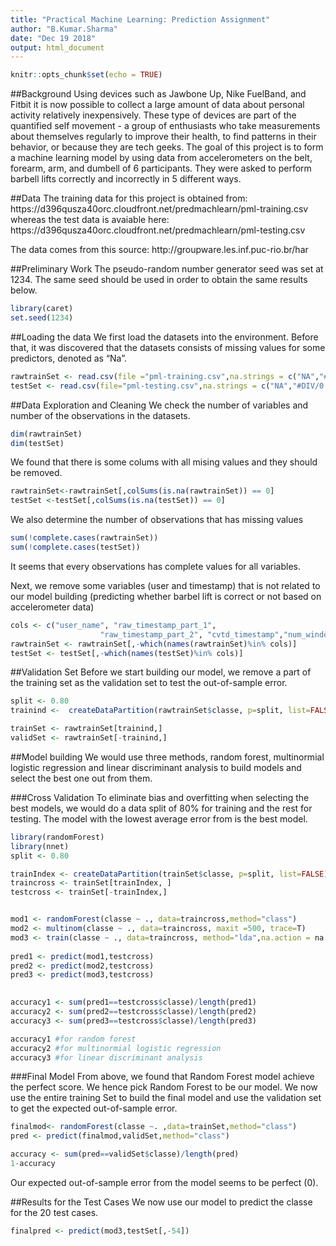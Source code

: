 ---
title: "Practical Machine Learning: Prediction Assignment"
author: "B.Kumar.Sharma"
date: "Dec 19 2018"
output: html_document
---

```{r setup, include=FALSE}
knitr::opts_chunk$set(echo = TRUE)
```

##Background
Using devices such as Jawbone Up, Nike FuelBand, and Fitbit it is now possible to collect a large amount of data about personal activity relatively inexpensively. These type of devices are part of the quantified self movement - a group of enthusiasts who take measurements about themselves regularly to improve their health, to find patterns in their behavior, or because they are tech geeks. The goal of this project is to form a machine learning model by using data from accelerometers on the belt, forearm, arm, and dumbell of 6 participants. They were asked to perform barbell lifts correctly and incorrectly in 5 different ways. 

##Data
The training data for this project is obtained from:
https://d396qusza40orc.cloudfront.net/predmachlearn/pml-training.csv
whereas the test data is avaiable here:
https://d396qusza40orc.cloudfront.net/predmachlearn/pml-testing.csv

The data comes from this source: http://groupware.les.inf.puc-rio.br/har

##Preliminary Work
The pseudo-random number generator seed was set at 1234. The same seed should be used in order to obtain the same results below.
```{r}
library(caret)
set.seed(1234)
```


##Loading the data
We first load the datasets into the environment. Before that, it was discovered that the datasets consists of missing values for some predictors, denoted as "Na".
```{r}
rawtrainSet <- read.csv(file ="pml-training.csv",na.strings = c("NA","#DIV/0!"))
testSet <- read.csv(file="pml-testing.csv",na.strings = c("NA","#DIV/0!"))
```

##Data Exploration and Cleaning
We check the number of variables and number of the observations in the datasets.
```{r}
dim(rawtrainSet)
dim(testSet)
```
We found that there is some colums with all mising values and they should be removed.

```{r}
rawtrainSet<-rawtrainSet[,colSums(is.na(rawtrainSet)) == 0]
testSet <-testSet[,colSums(is.na(testSet)) == 0]
```

We also determine the number of observations that has missing values
```{r}
sum(!complete.cases(rawtrainSet))
sum(!complete.cases(testSet))
```
It seems that every observations has complete values for all variables.

Next, we remove some variables (user and timestamp) that is not related to our model building (predicting whether barbel lift is correct or not based on accelerometer data)

```{r}
cols <- c("user_name", "raw_timestamp_part_1",
                    "raw_timestamp_part_2", "cvtd_timestamp","num_window","new_window")
rawtrainSet <- rawtrainSet[,-which(names(rawtrainSet)%in% cols)]
testSet <- testSet[,-which(names(testSet)%in% cols)]
```

##Validation Set
Before we start building our model, we remove a part of the training set as the validation set to test the out-of-sample error.
```{r}
split <- 0.80
trainind <-  createDataPartition(rawtrainSet$classe, p=split, list=FALSE)

trainSet <- rawtrainSet[trainind,]
validSet <- rawtrainSet[-trainind,]
```

##Model building
We would use three methods, random forest, multinormial logistic regression and linear discriminant analysis to build models and select the best one out from them. 

###Cross Validation
To eliminate bias and overfitting when selecting the best models, we would do a data split of 80% for training and the rest for testing. The model with the lowest average error from is the best model.

```{r,echo=FALSE}
library(randomForest)
library(nnet)
split <- 0.80

trainIndex <- createDataPartition(trainSet$classe, p=split, list=FALSE)
traincross <- trainSet[trainIndex, ]
testcross <- trainSet[-trainIndex,]


mod1 <- randomForest(classe ~ ., data=traincross,method="class")
mod2 <- multinom(classe ~ ., data=traincross, maxit =500, trace=T)
mod3 <- train(classe ~ ., data=traincross, method="lda",na.action = na.exclude)
  
pred1 <- predict(mod1,testcross)
pred2 <- predict(mod2,testcross)
pred3 <- predict(mod3,testcross)

  
accuracy1 <- sum(pred1==testcross$classe)/length(pred1)
accuracy2 <- sum(pred2==testcross$classe)/length(pred2)
accuracy3 <- sum(pred3==testcross$classe)/length(pred3)

```

```{r}
accuracy1 #for random forest
accuracy2 #for multinormial logistic regression
accuracy3 #for linear discriminant analysis
```

###Final Model
From above, we found that Random Forest model achieve the perfect score. We hence pick Random Forest to be our model. We now use the entire training Set to build the final model and use the validation set to get the expected out-of-sample error.
```{r}

finalmod<- randomForest(classe ~. ,data=trainSet,method="class")
pred <- predict(finalmod,validSet,method="class")

accuracy <- sum(pred==validSet$classe)/length(pred)
1-accuracy
```

Our expected out-of-sample error from the model seems to be perfect (0).

##Results for the Test Cases
We now use our model to predict the classe for the 20 test cases.
```{r}
finalpred <- predict(mod3,testSet[,-54])
```